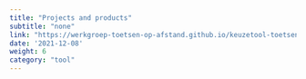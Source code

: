 ```yaml
---
title: "Projects and products"
subtitle: "none"
link: "https://werkgroep-toetsen-op-afstand.github.io/keuzetool-toetsen/en/methods/project_product/"
date: '2021-12-08'
weight: 6
category: "tool"
---
```


